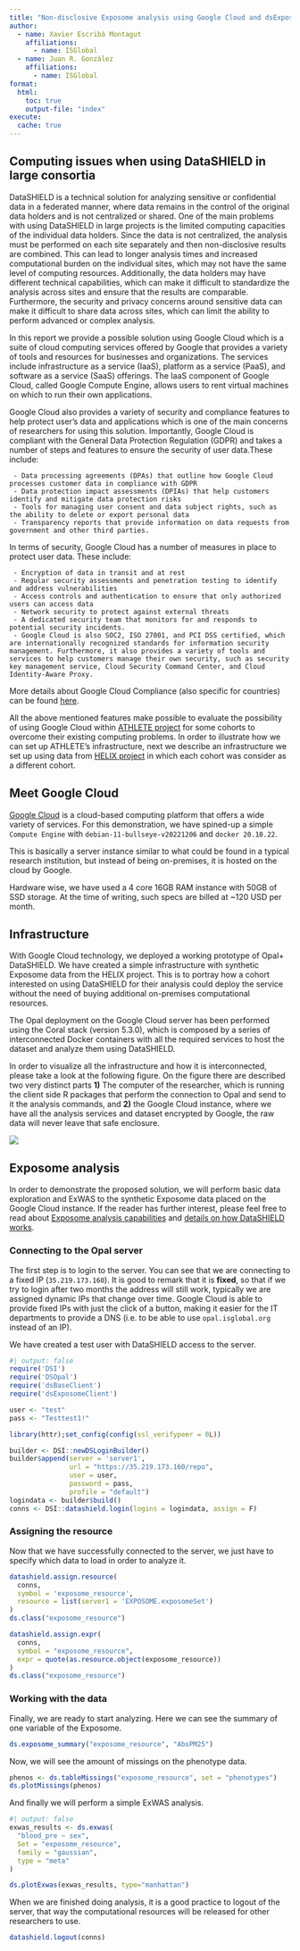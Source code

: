 ```yaml
---
title: "Non-disclosive Exposome analysis using Google Cloud and dsExposome"
author:
  - name: Xavier Escribà Montagut
    affiliations:
      - name: ISGlobal
  - name: Juan R. Gonzàlez
    affiliations:
      - name: ISGlobal
format:
  html:
    toc: true
    output-file: "index"
execute: 
  cache: true
---
```


## Computing issues when using DataSHIELD in large consortia

DataSHIELD is a technical solution for analyzing sensitive or confidential data in a federated manner, where data remains in the control of the original data holders and is not centralized or shared. One of the main problems with using DataSHIELD in large projects is the limited computing capacities of the individual data holders. Since the data is not centralized, the analysis must be performed on each site separately and then non-disclosive results are combined. This can lead to longer analysis times and increased computational burden on the individual sites, which may not have the same level of computing resources. Additionally, the data holders may have different technical capabilities, which can make it difficult to standardize the analysis across sites and ensure that the results are comparable. Furthermore, the security and privacy concerns around sensitive data can make it difficult to share data across sites, which can limit the ability to perform advanced or complex analysis.

In this report we provide a possible solution using Google Cloud which is a suite of cloud computing services offered by Google that provides a variety of tools and resources for businesses and organizations. The services include infrastructure as a service (IaaS), platform as a service (PaaS), and software as a service (SaaS) offerings. The IaaS component of Google Cloud, called Google Compute Engine, allows users to rent virtual machines on which to run their own applications. 

Google Cloud also provides a variety of security and compliance features to help protect user's data and applications which is one of the main concerns of researchers for using this solution. Importantly, Google Cloud is compliant with the General Data Protection Regulation (GDPR) and takes a number of steps and features to ensure the security of user data.These include:

     - Data processing agreements (DPAs) that outline how Google Cloud processes customer data in compliance with GDPR
     - Data protection impact assessments (DPIAs) that help customers identify and mitigate data protection risks
     - Tools for managing user consent and data subject rights, such as the ability to delete or export personal data
     - Transparency reports that provide information on data requests from government and other third parties.

In terms of security, Google Cloud has a number of measures in place to protect user data. These include:

     - Encryption of data in transit and at rest
     - Regular security assessments and penetration testing to identify and address vulnerabilities
     - Access controls and authentication to ensure that only authorized users can access data
     - Network security to protect against external threats
     - A dedicated security team that monitors for and responds to potential security incidents.
     - Google Cloud is also SOC2, ISO 27001, and PCI DSS certified, which are internationally recognized standards for information security management. Furthermore, it also provides a variety of tools and services to help customers manage their own security, such as security key management service, Cloud Security Command Center, and Cloud Identity-Aware Proxy.

More details about Google Cloud Compliance (also specific for countries) can be found [here](https://cloud.google.com/security/compliance).

All the above mentioned features make possible to evaluate the possibility of using Google Cloud within [ATHLETE project](https://athleteproject.eu/) for some cohorts to overcome their existing computing problems. In order to illustrate how we can set up ATHLETE's infrastructure, next we describe an infrastructure we set up using data from [HELIX project](http://www.projecthelix.eu/es) in which each cohort was consider as a different cohort. 

## Meet Google Cloud

[Google Cloud](cloud.google.com) is a cloud-based computing platform that offers a wide variety of services. For this demonstration, we have spined-up a simple `Compute Engine` with `debian-11-bullseye-v20221206` and `docker 20.10.22`.

This is basically a server instance similar to what could be found in a typical research institution, but instead of being on-premises, it is hosted on the cloud by Google.

Hardware wise, we have used a 4 core 16GB RAM instance with 50GB of SSD storage. At the time of writing, such specs are billed at \~120 USD per month.

## Infrastructure

With Google Cloud technology, we deployed a working prototype of Opal+ DataSHIELD. We have created a simple infrastructure with synthetic Exposome data from the HELIX project. This is to portray how a cohort interested on using DataSHIELD for their analysis could deploy the service without the need of buying additional on-premises computational resources.

The Opal deployment on the Google Cloud server has been performed using the Coral stack (version 5.3.0), which is composed by a series of interconnected Docker containers with all the required services to host the dataset and analyze them using DataSHIELD.

In order to visualize all the infrastructure and how it is interconnected, please take a look at the following figure. On the figure there are described two very distinct parts **1)** The computer of the researcher, which is running the client side R packages that perform the connection to Opal and send to it the analysis commands, and **2)** the Google Cloud instance, where we have all the analysis services and dataset encrypted by Google, the raw data will never leave that safe enclosure.

![](Figures/infrastructure.png)

## Exposome analysis

In order to demonstrate the proposed solution, we will perform basic data exploration and ExWAS to the synthetic Exposome data placed on the Google Cloud instance. If the reader has further interest, please feel free to read about [Exposome analysis capabilities](https://isglobal-brge.github.io/dsExposomeClient/articles/dsExposome.html) and [details on how DataSHIELD works](https://data2knowledge.atlassian.net/wiki/spaces/DSDEV/pages/931069953/Beginners+Tutorial+DataSHIELD+v6.1).

### Connecting to the Opal server

The first step is to login to the server. You can see that we are connecting to a fixed IP (`35.219.173.160`). It is good to remark that it is **fixed**, so that if we try to login after two months the address will still work, typically we are assigned dynamic IPs that change over time. Google Cloud is able to provide fixed IPs with just the click of a button, making it easier for the IT departments to provide a DNS (i.e. to be able to use `opal.isglobal.org` instead of an IP).

We have created a test user with DataSHIELD access to the server.

```r
#| output: false
require('DSI')
require('DSOpal')
require('dsBaseClient')
require('dsExposomeClient')

user <- "test"
pass <- "Testtest1!"

library(httr);set_config(config(ssl_verifypeer = 0L))

builder <- DSI::newDSLoginBuilder()
builder$append(server = 'server1', 
               url = "https://35.219.173.160/repo",
               user = user, 
               password = pass, 
               profile = "default")
logindata <- builder$build()
conns <- DSI::datashield.login(logins = logindata, assign = F)
```

### Assigning the resource

Now that we have successfully connected to the server, we just have to specify which data to load in order to analyze it.

```r
datashield.assign.resource(
  conns, 
  symbol = 'exposome_resource', 
  resource = list(server1 = 'EXPOSOME.exposomeSet')
)
ds.class("exposome_resource")

datashield.assign.expr(
  conns, 
  symbol = "exposome_resource", 
  expr = quote(as.resource.object(exposome_resource))
)
ds.class("exposome_resource")
```

### Working with the data

Finally, we are ready to start analyzing. Here we can see the summary of one variable of the Exposome.

```r
ds.exposome_summary("exposome_resource", "AbsPM25")
```

Now, we will see the amount of missings on the phenotype data.

```r
phenos <- ds.tableMissings("exposome_resource", set = "phenotypes")
ds.plotMissings(phenos)
```

And finally we will perform a simple ExWAS analysis.

```r
#| output: false
exwas_results <- ds.exwas(
  "blood_pre ~ sex", 
  Set = "exposome_resource", 
  family = "gaussian",
  type = "meta"
)
```

```r
ds.plotExwas(exwas_results, type="manhattan")
```

When we are finished doing analysis, it is a good practice to logout of the server, that way the computational resources will be released for other researchers to use.

```r
datashield.logout(conns)
```
